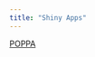 ```yaml
---
title: "Shiny Apps"
---
```


[POPPA](https://s2vcdn-andrej-zaslove.shinyapps.io/shiny_app_poppa2_version2/)
